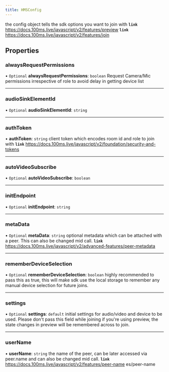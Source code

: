 ```yaml
---
title: HMSConfig
---
```


the config object tells the sdk options you want to join with
**`link`** https://docs.100ms.live/javascript/v2/features/preview
**`link`** https://docs.100ms.live/javascript/v2/features/join

## Properties

### alwaysRequestPermissions

• `Optional` **alwaysRequestPermissions**: `boolean`
Request Camera/Mic permissions irrespective of role to avoid delay in getting device list

---

### audioSinkElementId

• `Optional` **audioSinkElementId**: `string`

---

### authToken

• **authToken**: `string`
client token which encodes room id and role to join with
**`link`** https://docs.100ms.live/javascript/v2/foundation/security-and-tokens

---

### autoVideoSubscribe

• `Optional` **autoVideoSubscribe**: `boolean`

---

### initEndpoint

• `Optional` **initEndpoint**: `string`

---

### metaData

• `Optional` **metaData**: `string`
optional metadata which can be attached with a peer. This can also be changed mid call.
**`link`** https://docs.100ms.live/javascript/v2/advanced-features/peer-metadata

---

### rememberDeviceSelection

• `Optional` **rememberDeviceSelection**: `boolean`
highly recommended to pass this as true, this will make sdk use the local storage
to remember any manual device selection for future joins.

---

### settings

• `Optional` **settings**: `default`
initial settings for audio/video and device to be used. Please don't pass
this field while joining if you're using preview, the state changes in preview will be remembered
across to join.

---

### userName

• **userName**: `string`
the name of the peer, can be later accessed via peer.name and can also be changed mid call.
**`link`** https://docs.100ms.live/javascript/v2/features/peer-name
es/peer-name
